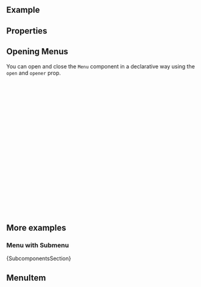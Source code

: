 
<Meta of={ComponentStories} />

<DocsHeader since="0.23.0" />

## Example

<Canvas of={ComponentStories.Default} />

## Properties

<ControlsWithNote of={ComponentStories.Default} />

## Opening Menus

You can open and close the `Menu` component in a declarative way using the `open` and `opener` prop.

```jsx
const MyComponentWithMenu = () => {
  const buttonRef = useRef(null);
  const [menuIsOpen, setMenuIsOpen] = useState(false);
  return (
    <>
      <Button
        ref={buttonRef}
        onClick={() => {
          setMenuIsOpen(true);
        }}
      >
        Open Action Sheet
      </Button>
      <Menu
        opener={buttonRef.current}
        open={menuIsOpen}
        onClose={() => {
          setMenuIsOpen(false);
        }}
      />
    </>
  );
};
```

## More examples

### Menu with Submenu

<Canvas of={ComponentStories.WithSubMenu} />

<Markdown>{SubcomponentsSection}</Markdown>

## MenuItem

<Description of={MenuItem} />
<ArgTypesWithNote hideHTMLPropsNote exclude={excludePropsForAbstract} of={MenuItem} />

<Footer />
